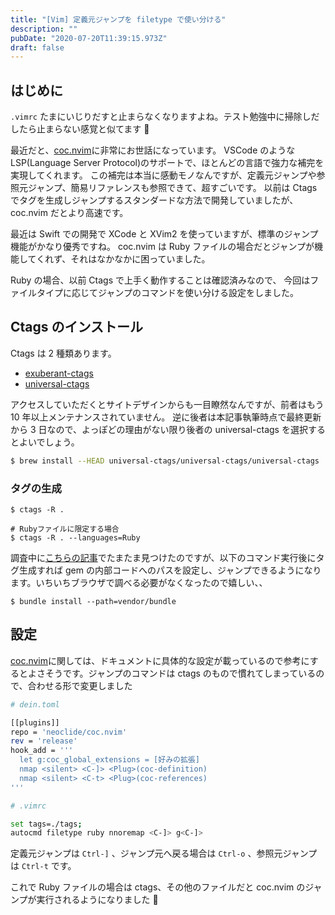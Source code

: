 ```yaml
---
title: "[Vim] 定義元ジャンプを filetype で使い分ける"
description: ""
pubDate: "2020-07-20T11:39:15.973Z"
draft: false
---
```


## はじめに

`.vimrc` たまにいじりだすと止まらなくなりますよね。テスト勉強中に掃除しだしたら止まらない感覚と似てます 🤔

最近だと、[coc.nvim](https://github.com/neoclide/coc.nvim)に非常にお世話になっています。
VSCode のような LSP(Language Server Protocol)のサポートで、ほとんどの言語で強力な補完を実現してくれます。
この補完は本当に感動モノなんですが、定義元ジャンプや参照元ジャンプ、簡易リファレンスも参照できて、超すごいです。
以前は Ctags でタグを生成しジャンプするスタンダードな方法で開発していましたが、coc.nvim だとより高速です。

最近は Swift での開発で XCode と XVim2 を使っていますが、標準のジャンプ機能がかなり優秀ですね。
coc.nvim は Ruby ファイルの場合だとジャンプが機能してくれず、それはなかなかに困っていました。

Ruby の場合、以前 Ctags で上手く動作することは確認済みなので、
今回はファイルタイプに応じてジャンプのコマンドを使い分ける設定をしました。

## Ctags のインストール

Ctags は 2 種類あります。

- [exuberant-ctags](http://ctags.sourceforge.net/)
- [universal-ctags](https://ctags.io/)

アクセスしていただくとサイトデザインからも一目瞭然なんですが、前者はもう 10 年以上メンテナンスされていません。
逆に後者は本記事執筆時点で最終更新から 3 日なので、よっぽどの理由がない限り後者の universal-ctags を選択するとよいでしょう。

```bash
$ brew install --HEAD universal-ctags/universal-ctags/universal-ctags
```

### タグの生成

```
$ ctags -R .

# Rubyファイルに限定する場合
$ ctags -R . --languages=Ruby
```

調査中に[こちらの記事](https://dev.to/lucasprag/little-trick-to-use-ctags-to-jump-to-definition-even-inside-gems-like-rails-on-vim-244j)でたまたま見つけたのですが、以下のコマンド実行後にタグ生成すれば gem の内部コードへのパスを設定し、ジャンプできるようになります。いちいちブラウザで調べる必要がなくなったので嬉しい、、

```
$ bundle install --path=vendor/bundle
```

## 設定

[coc.nvim](https://github.com/neoclide/coc.nvim)に関しては、ドキュメントに具体的な設定が載っているので参考にするとよさそうです。ジャンプのコマンドは ctags のもので慣れてしまっているので、合わせる形で変更しました

```bash
# dein.toml

[[plugins]]
repo = 'neoclide/coc.nvim'
rev = 'release'
hook_add = '''
  let g:coc_global_extensions = [好みの拡張]
  nmap <silent> <C-]> <Plug>(coc-definition)
  nmap <silent> <C-t> <Plug>(coc-references)
'''

```

```bash
# .vimrc

set tags=./tags;
autocmd filetype ruby nnoremap <C-]> g<C-]>

```

定義元ジャンプは `Ctrl-]` 、ジャンプ元へ戻る場合は `Ctrl-o` 、参照元ジャンプは `Ctrl-t` です。

これで Ruby ファイルの場合は ctags、その他のファイルだと coc.nvim のジャンプが実行されるようになりました 🎉
